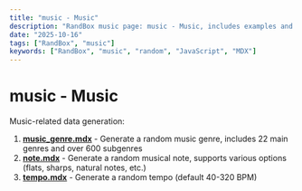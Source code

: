 ```yaml
---
title: "music - Music"
description: "RandBox music page: music - Music, includes examples and docs."
date: "2025-10-16"
tags: ["RandBox", "music"]
keywords: ["RandBox", "music", "random", "JavaScript", "MDX"]
---
```


# music - Music

Music-related data generation:

1. **[music_genre.mdx](/en/docs/music/music_genre)** - Generate a random music genre, includes 22 main genres and over 600 subgenres
2. **[note.mdx](/en/docs/music/note)** - Generate a random musical note, supports various options (flats, sharps, natural notes, etc.)
3. **[tempo.mdx](/en/docs/music/tempo)** - Generate a random tempo (default 40-320 BPM)